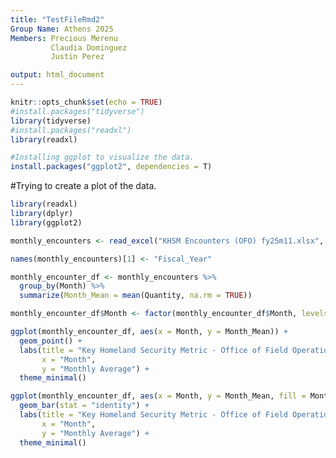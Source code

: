 ```yaml
---
title: "TestFileRmd2"
Group Name: Athens 2025
Members: Precious Merenu 
         Claudia Dominguez
         Justin Perez

output: html_document
---
```


```r
knitr::opts_chunk$set(echo = TRUE)
#install.packages("tidyverse")
library(tidyverse)
#install.packages("readxl")
library(readxl)
```


```r
#Installing ggplot to visualize the data. 
install.packages("ggplot2", dependencies = T) 


```
#Trying to create a plot of the data. 

```r
library(readxl)
library(dplyr)
library(ggplot2)

monthly_encounters <- read_excel("KHSM Encounters (OFO) fy25m11.xlsx", sheet = "Monthly Count")

names(monthly_encounters)[1] <- "Fiscal_Year"

monthly_encounter_df <- monthly_encounters %>%
  group_by(Month) %>%
  summarize(Month_Mean = mean(Quantity, na.rm = TRUE))

monthly_encounter_df$Month <- factor(monthly_encounter_df$Month, levels = unique(monthly_encounter_df$Month))

ggplot(monthly_encounter_df, aes(x = Month, y = Month_Mean)) + 
  geom_point() +
  labs(title = "Key Homeland Security Metric - Office of Field Operations",
       x = "Month",
       y = "Monthly Average") +
  theme_minimal()

ggplot(monthly_encounter_df, aes(x = Month, y = Month_Mean, fill = Month_Mean)) +
  geom_bar(stat = "identity") +
  labs(title = "Key Homeland Security Metric - Office of Field Operations",
       x = "Month",
       y = "Monthly Average") +
  theme_minimal()



```